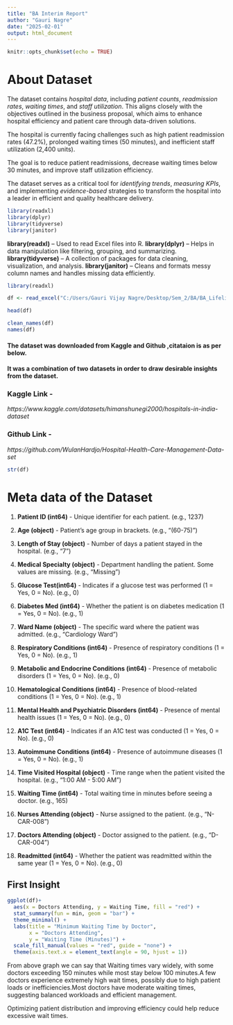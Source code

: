 ```yaml
---
title: "BA Interim Report"
author: "Gauri Nagre"
date: "2025-02-01"
output: html_document
---
```


```r
knitr::opts_chunk$set(echo = TRUE)
```

# About Dataset
The dataset contains *hospital data*, including *patient counts*, *readmission rates*, *waiting times*, and *staff utilization*. This aligns closely with the objectives outlined in the business proposal, which aims to enhance hospital efficiency and patient care through data-driven solutions. 

The hospital is currently facing challenges such as high patient readmission rates (47.2%), prolonged waiting times (50 minutes), and inefficient staff utilization (2,400 units). 

The goal is to reduce patient readmissions, decrease waiting times below 30 minutes, and improve staff utilization efficiency.

The dataset serves as a critical tool for *identifying trends*, *measuring KPIs*, and implementing *evidence-based* strategies to transform the hospital into a leader in efficient and quality healthcare delivery.

```r
library(readxl)
library(dplyr)
library(tidyverse)
library(janitor)
```

**library(readxl)** – Used to read Excel files into R.
**library(dplyr)** – Helps in data manipulation like filtering, grouping, and summarizing.
**library(tidyverse)** – A collection of packages for data cleaning, visualization, and analysis.
**library(janitor)** – Cleans and formats messy column names and handles missing data efficiently.

```r
library(readxl)

df <- read_excel("C:/Users/Gauri Vijay Nagre/Desktop/Sem_2/BA/BA_Lifeline_Hospital_Dashboard/Hospital Dataset3.xlsx")

head(df)
```

```r
clean_names(df)
names(df)
```


#### The dataset was downloaded from Kaggle and Github ,citataion is as per below.
#### It was a combination of two datasets in order to draw desirable insights from the dataset.

### Kaggle Link - 
*https://www.kaggle.com/datasets/himanshunegi2000/hospitals-in-india-dataset*

### Github Link - 
*https://github.com/WulanHardjo/Hospital-Health-Care-Management-Data-set*

```r
str(df)
```

# Meta data of the Dataset

1. **Patient ID (int64)** - Unique identifier for each patient. (e.g., 1237)

2. **Age (object)** - Patient's age group in brackets. (e.g., "(60-75)")

3. **Length of Stay (object)** - Number of days a patient stayed in the hospital. (e.g., "7")

4. **Medical Specialty (object)** - Department handling the patient. Some values are missing. (e.g., "Missing")

5. **Glucose Test(int64)** - Indicates if a glucose test was performed (1 = Yes, 0 = No). (e.g., 0)

6. **Diabetes Med (int64)** - Whether the patient is on diabetes medication (1 = Yes, 0 = No). (e.g., 1)

7. **Ward Name (object)** - The specific ward where the patient was admitted. (e.g., "Cardiology Ward")

8. **Respiratory Conditions (int64)** - Presence of respiratory conditions (1 = Yes, 0 = No). (e.g., 1)

9. **Metabolic and Endocrine Conditions (int64)** - Presence of metabolic disorders (1 = Yes, 0 = No). (e.g., 0)

10. **Hematological Conditions (int64)** - Presence of blood-related conditions (1 = Yes, 0 = No). (e.g., 1)

11. **Mental Health and Psychiatric Disorders (int64)** - Presence of mental health issues (1 = Yes, 0 = No). (e.g., 0)

12. **A1C Test (int64)** - Indicates if an A1C test was conducted (1 = Yes, 0 = No). (e.g., 0)

13. **Autoimmune Conditions (int64)** - Presence of autoimmune diseases (1 = Yes, 0 = No). (e.g., 1)

14. **Time Visited Hospital (object)** - Time range when the patient visited the hospital. (e.g., "1:00 AM - 5:00 AM")

15. **Waiting Time (int64)** - Total waiting time in minutes before seeing a doctor. (e.g., 165)

16. **Nurses Attending (object)** - Nurse assigned to the patient. (e.g., "N-CAR-008")

17. **Doctors Attending (object)** - Doctor assigned to the patient. (e.g., "D-CAR-004")

18. **Readmitted (int64)** - Whether the patient was readmitted within the same year (1 = Yes, 0 = No). (e.g., 0)

## First Insight
```r
ggplot(df)+
  aes(x = Doctors Attending, y = Waiting Time, fill = "red") +
  stat_summary(fun = min, geom = "bar") +
  theme_minimal() +
  labs(title = "Minimum Waiting Time by Doctor", 
       x = "Doctors Attending", 
       y = "Waiting Time (Minutes)") +
  scale_fill_manual(values = "red", guide = "none") +
  theme(axis.text.x = element_text(angle = 90, hjust = 1))
```
From above graph we can say that Waiting times vary widely, with some doctors exceeding 150 minutes while most stay below 100 minutes.A few doctors experience extremely high wait times, possibly due to high patient loads or inefficiencies.Most doctors have moderate waiting times, suggesting balanced workloads and efficient management.

Optimizing patient distribution and improving efficiency could help reduce excessive wait times.